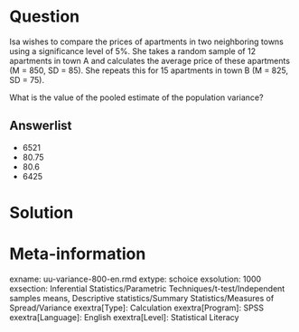 Question
========
Isa wishes to compare the prices of apartments in two neighboring towns using a significance level of 5%. She takes a random sample of 12 apartments in town A and calculates the average price of these apartments (M = 850, SD = 85). She repeats this for 15 apartments in town B (M = 825, SD = 75). 

What is the value of the pooled estimate of the population variance?

Answerlist
----------
* 6521
* 80.75
* 80.6
* 6425


Solution
========



Meta-information
================
exname: uu-variance-800-en.rmd
extype: schoice
exsolution: 1000
exsection: Inferential Statistics/Parametric Techniques/t-test/Independent samples means, Descriptive statistics/Summary Statistics/Measures of Spread/Variance
exextra[Type]: Calculation
exextra[Program]: SPSS
exextra[Language]: English
exextra[Level]: Statistical Literacy